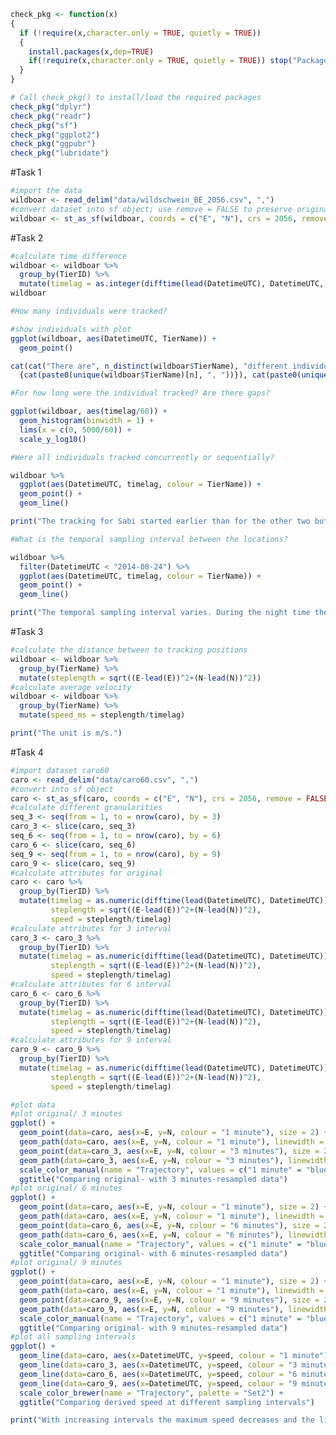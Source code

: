 ```r
check_pkg <- function(x)
{
  if (!require(x,character.only = TRUE, quietly = TRUE))
  {
    install.packages(x,dep=TRUE)
    if(!require(x,character.only = TRUE, quietly = TRUE)) stop("Package not found")
  }
}

# Call check_pkg() to install/load the required packages
check_pkg("dplyr")
check_pkg("readr")
check_pkg("sf")
check_pkg("ggplot2")
check_pkg("ggpubr")
check_pkg("lubridate")
```

#Task 1
```r
#import the data
wildboar <- read_delim("data/wildschwein_BE_2056.csv", ",")
#convert dataset into sf object; use remove = FALSE to preserve original coordinates
wildboar <- st_as_sf(wildboar, coords = c("E", "N"), crs = 2056, remove = FALSE)
```

#Task 2
```r
#calculate time difference
wildboar <- wildboar %>%
  group_by(TierID) %>%
  mutate(timelag = as.integer(difftime(lead(DatetimeUTC), DatetimeUTC, units = "secs")))
wildboar
```

```r
#How many individuals were tracked?

#show individuals with plot
ggplot(wildboar, aes(DatetimeUTC, TierName)) +
  geom_point()

cat(cat("There are", n_distinct(wildboar$TierName), "different individuals. The name of these individuals are: "), cat(for(n in 1:(length(unique(wildboar$TierName))-1))
  {cat(paste0(unique(wildboar$TierName)[n], ", "))}), cat(paste0(unique(wildboar$TierName)[length(unique(wildboar$TierName))], "."))) 
```

```r
#For how long were the individual tracked? Are there gaps?

ggplot(wildboar, aes(timelag/60)) +
  geom_histogram(binwidth = 1) +
  lims(x = c(0, 5000/60)) +
  scale_y_log10()
```

```r
#Were all individuals tracked concurrently or sequentially?

wildboar %>%
  ggplot(aes(DatetimeUTC, timelag, colour = TierName)) +
  geom_point() +
  geom_line()

print("The tracking for Sabi started earlier than for the other two but it also ended earlier. During a time period between November 2014 and March 2015 all three individuals were tracked concurrently.")
```

```r
#What is the temporal sampling interval between the locations?

wildboar %>%
  filter(DatetimeUTC < "2014-08-24") %>%
  ggplot(aes(DatetimeUTC, timelag, colour = TierName)) +
  geom_point() +
  geom_line()

print("The temporal sampling interval varies. During the night time the interval is shorter as wildboars are night active. During the day time there are fewer samplings as they are asleep.")
```

#Task 3
```r
#calculate the distance between to tracking positions
wildboar <- wildboar %>%
  group_by(TierName) %>%
  mutate(steplength = sqrt((E-lead(E))^2+(N-lead(N))^2))
#calculate average velocity
wildboar <- wildboar %>%
  group_by(TierName) %>%
  mutate(speed_ms = steplength/timelag)

print("The unit is m/s.")
```

#Task 4
```r
#import dataset caro60
caro <- read_delim("data/caro60.csv", ",")
#convert into sf object
caro <- st_as_sf(caro, coords = c("E", "N"), crs = 2056, remove = FALSE)
#calculate different granularities
seq_3 <- seq(from = 1, to = nrow(caro), by = 3)
caro_3 <- slice(caro, seq_3)
seq_6 <- seq(from = 1, to = nrow(caro), by = 6)
caro_6 <- slice(caro, seq_6)
seq_9 <- seq(from = 1, to = nrow(caro), by = 9)
caro_9 <- slice(caro, seq_9)
#calculate attributes for original
caro <- caro %>%
  group_by(TierID) %>%
  mutate(timelag = as.numeric(difftime(lead(DatetimeUTC), DatetimeUTC)),
         steplength = sqrt((E-lead(E))^2+(N-lead(N))^2),
         speed = steplength/timelag)
#calculate attributes for 3 interval
caro_3 <- caro_3 %>%
  group_by(TierID) %>%
  mutate(timelag = as.numeric(difftime(lead(DatetimeUTC), DatetimeUTC)),
         steplength = sqrt((E-lead(E))^2+(N-lead(N))^2),
         speed = steplength/timelag)
#calculate attributes for 6 interval
caro_6 <- caro_6 %>%
  group_by(TierID) %>%
  mutate(timelag = as.numeric(difftime(lead(DatetimeUTC), DatetimeUTC)),
         steplength = sqrt((E-lead(E))^2+(N-lead(N))^2),
         speed = steplength/timelag)
#calculate attributes for 9 interval
caro_9 <- caro_9 %>%
  group_by(TierID) %>%
  mutate(timelag = as.numeric(difftime(lead(DatetimeUTC), DatetimeUTC)),
         steplength = sqrt((E-lead(E))^2+(N-lead(N))^2),
         speed = steplength/timelag)
```

```r
#plot data
#plot original/ 3 minutes
ggplot() +
  geom_point(data=caro, aes(x=E, y=N, colour = "1 minute"), size = 2) +
  geom_path(data=caro, aes(x=E, y=N, colour = "1 minute"), linewidth = 0.8) +
  geom_point(data=caro_3, aes(x=E, y=N, colour = "3 minutes"), size = 2) +
  geom_path(data=caro_3, aes(x=E, y=N, colour = "3 minutes"), linewidth = 0.8) +
  scale_color_manual(name = "Trajectory", values = c("1 minute" = "blue", "3 minutes" = "red")) +
  ggtitle("Comparing original- with 3 minutes-resampled data")
#plot original/ 6 minutes
ggplot() +
  geom_point(data=caro, aes(x=E, y=N, colour = "1 minute"), size = 2) +
  geom_path(data=caro, aes(x=E, y=N, colour = "1 minute"), linewidth = 0.8) +
  geom_point(data=caro_6, aes(x=E, y=N, colour = "6 minutes"), size = 2) +
  geom_path(data=caro_6, aes(x=E, y=N, colour = "6 minutes"), linewidth = 0.8) +
  scale_color_manual(name = "Trajectory", values = c("1 minute" = "blue", "6 minutes" = "red")) +
  ggtitle("Comparing original- with 6 minutes-resampled data")
#plot original/ 9 minutes
ggplot() +
  geom_point(data=caro, aes(x=E, y=N, colour = "1 minute"), size = 2) +
  geom_path(data=caro, aes(x=E, y=N, colour = "1 minute"), linewidth = 0.8) +
  geom_point(data=caro_9, aes(x=E, y=N, colour = "9 minutes"), size = 2) +
  geom_path(data=caro_9, aes(x=E, y=N, colour = "9 minutes"), linewidth = 0.8) +
  scale_color_manual(name = "Trajectory", values = c("1 minute" = "blue", "9 minutes" = "red")) +
  ggtitle("Comparing original- with 9 minutes-resampled data")
#plot all sampling intervals
ggplot() +
  geom_line(data=caro, aes(x=DatetimeUTC, y=speed, colour = "1 minute"), linewidth = 0.7) +
  geom_line(data=caro_3, aes(x=DatetimeUTC, y=speed, colour = "3 minutes"), linewidth = 0.7) +
  geom_line(data=caro_6, aes(x=DatetimeUTC, y=speed, colour = "6 minutes"), linewidth = 0.7) +
  geom_line(data=caro_9, aes(x=DatetimeUTC, y=speed, colour = "9 minutes"), linewidth = 0.7) +
  scale_color_brewer(name = "Trajectory", palette = "Set2") +
  ggtitle("Comparing derived speed at different sampling intervals")

print("With increasing intervals the maximum speed decreases and the lines are smoothed.")
```